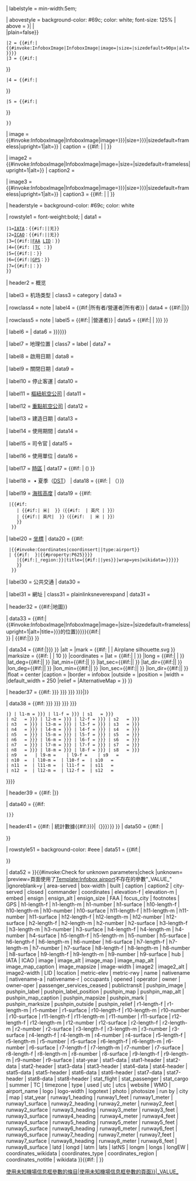 <templatestyles src="ShareCSS/infobox.css"/>
{{infobox
| bodyclass = vcard
| bodystyle = {{#if:{{{box-width|}}}|width: {{{box-width|22em}}}}}
| labelstyle = min-width:5em;

| abovestyle = background-color: #69c; color: white; font-size: 125%
| above = {{br separated entries
 |1 = <includeonly><div style="display:inline;" class="fn org">{{#invoke:string|replace|{{{airport_name|{{{name}}}}}}|
|<br />|plain=false}}</div></includeonly>
 |2 = {{#if:{{{ensign|}}}|{{#invoke:InfoboxImage|InfoboxImage|image={{{ensign|}}}|size={{{ensign_size|}}}|sizedefault=90px|alt={{{ensign_alt|}}}}}}}
 |3 = {{#if:{{{nativename|}}}|<div style="display:inline;" class="nickname">{{{nativename}}}</div>}}
 |4 = {{#if:{{{nativename-a|}}}|<div style="display:inline;" class="nickname">{{{nativename-a}}}</div>}}
 |5 = {{#if:{{{nativename-r|}}}|<div style="display:inline;" class="nickname">{{{nativename-r}}}</div>}}
 }}

| image = {{#invoke:InfoboxImage|InfoboxImage|image={{{logo|{{{image|}}}}}}|size={{{logo-width|{{{image-width|}}}}}}|sizedefault=frameless|upright=1|alt={{{image_alt|}}}}}
| caption = {{#if:{{{logo|}}} | {{{logotext|}}} | {{{caption|}}} }}

| image2 = {{#invoke:InfoboxImage|InfoboxImage|image={{{image2|}}}|size={{{image2-width|}}}|sizedefault=frameless|upright=1|alt={{{image2_alt|}}}}}
| caption2 = {{{caption2|}}}

| image3 = {{#invoke:InfoboxImage|InfoboxImage|image={{{photo|{{{image3|}}}}}}|size={{{photosize|{{{image3-width|}}}}}}|sizedefault=frameless|upright=1|alt={{{image3_alt|}}}}}
| caption3 = {{#if:{{{photo|}}} | {{{caption|}}} | {{{caption3|}}} }}

| headerstyle = background-color: #69c; color: white

| rowstyle1 = font-weight:bold;
| data1 = <includeonly>{{hlist|style={{#if:{{{FAA|}}}{{{TC|}}}{{{LID|}}}{{{WMO|}}}|width:22.5em}}
 |1=<span class="nowrap">[[国际航空运输协会机场代码|IATA]]：{{#if:{{{IATA|}}}|<span class="nickname">{{{IATA}}}</span>|无}}</span>
 |2=<span class="nowrap">[[國際民航組織機場代碼|ICAO]]：{{#if:{{{ICAO|}}}|<span class="nickname">{{{ICAO}}}</span>|无}}</span>
 |3={{#if:{{{FAA|}}}|<span class="nowrap">[[美国联邦航空管理局|FAA]] [[美国联邦航空管理局|LID]]：<span class="nickname">{{{FAA}}}</span></span>}}
 |4={{#if:{{{TC|}}} |<span class="nowrap">[[加拿大交通部|TC]] {{link-en|加拿大交通部位置代码|Location identifier#Transport Canada identifier|LID}}：<span class="nickname">{{{TC}}}</span></span>}}
 |5={{#if:{{{LID|}}}|<span class="nowrap">{{link-en|位置代码|Location identifier|LID}}：<span class="nickname">{{{LID}}}</span></span>}}
 |6={{#if:{{{GPS|}}}|<span class="nowrap">[[全球定位系统|GPS]]：<span class="nickname">{{{GPS}}}</span></span>}}
 |7={{#if:{{{WMO|}}}|<span class="nowrap">{{link-en|世界氣象組織氣象站代码|Location identifier#WMO station identifiers|WMO}}：<span class="nickname">{{{WMO}}}</span></span>}}
 }}</includeonly>
 
| header2 = <includeonly>概览</includeonly>

| label3 = 机场类型
| class3 = category
| data3 = {{{type|}}}

| rowclass4 = note
| label4 = {{#if:{{{owner-oper|}}}|所有者/營運者|所有者}}
| data4 = {{#if:{{{owner-oper|}}}|{{{owner-oper}}}|{{{owner|}}}}}

| rowclass5 = note
| label5 = {{#if:{{{owner-oper|}}}| |營運者}}
| data5 = {{#if:{{{owner-oper|}}}| | {{{operator|{{{run by|}}}}}} }}

| label6 = {{nowrap|服務城市}}
| data6 = {{{city-served|{{{city|{{{area-served|}}}}}}}}}

| label7 = 地理位置
| class7 = label
| data7 = {{{location|}}}

| label8 =  啟用日期
| data8 = {{{opened|}}}

| label9 = 關閉日期
| data9 = {{{closed|}}}

| label10 = 停止客運
| data10 = {{{passenger_services_ceased|}}}

| label11 = [[樞紐機場|樞紐航空公司]]
| data11 = {{{hub|}}}

| label12 = [[重點機場|重點航空公司]]
| data12 = {{{focus_city|}}}

| label13 = 建造日期
| data13 = {{{built|}}}

| label14 = 使用期間
| data14 = {{{used|}}}

| label15 = 司令官
| data15 = {{{commander|}}}

| label16 = 使用單位
| data16 = {{{occupants|}}}

| label17 = [[時區]]
| data17 = {{#if: {{{timezone|}}} {{{utc|}}}| {{{timezone}}} ({{{utc}}}) }}

| label18 = &nbsp;•&nbsp;夏季（[[夏时制|DST]]）
| data18 = {{#if: {{{summer|}}} {{{utcs|}}}| {{{summer}}}（{{{utcs}}}）}}

| label19 = [[平均海拔|海拔高度]]
| data19 = {{#if:{{{elevation-f|}}} {{{elevation-m|}}}
  |{{#if:{{{metric-elev|}}}
     | {{#if:{{{elevation-m|}}}| {{formatnum: {{replace|{{{elevation-m|}}}|,|}} }}米| {{convert|{{{elevation-f|}}}|ft|m|0|disp=output only}} }}（{{#if: {{{elevation-f|}}} | {{formatnum: {{replace|{{{elevation-f|}}}|,|}} }}英尺 |{{convert|{{{elevation-m|}}}|m|ft|0|disp=output only}} }}）
     | {{#if:{{{elevation-f|}}}| {{formatnum: {{replace|{{{elevation-f|}}}|,|}} }}英尺| {{convert|{{{elevation-m|}}}|m|ft|0|disp=output only}} }}（{{#if: {{{elevation-m|}}} | {{formatnum: {{replace|{{{elevation-m|}}}|,|}} }}米 |{{convert|{{{elevation-f|}}}|ft|m|0|disp=output only}} }}）
     }}
   }}

| label20 = [[地理坐标系|坐標]]
| data20 = {{#if: {{{coordinates|}}}
  |{{#invoke:Coordinates|coordinsert|{{{coordinates}}}|type:airport}}
  | {{#if: {{both|{{{latd|}}}|{{{longd|}}}}} {{both|{{{coordinates_wikidata|{{{wikidata|}}}}}}|{{#property:P625}}}}
     |{{Geobox coor|{{{latd|}}}|{{{latm|}}}|{{{lats|}}}|{{{latNS|}}}|{{{longd|}}}|{{{longm|}}}|{{{longs|}}}|{{{longEW|}}}|type:{{#if:{{{coordinates_type|}}}|{{{coordinates_type}}}|airport}}{{#if:{{{coordinates_region|}}}|_region:{{{coordinates_region}}}}}|title={{#if:{{{coordinates_notitle|}}}||yes}}|wrap=yes|wikidata={{{coordinates_wikidata|{{{wikidata|}}}}}}}}
     }}
   }}

| label30     = 公共交通
| data30      = {{{publictransit|}}}

| label31 = 網址
| class31 = plainlinksneverexpand
| data31 = {{{website|}}}

| header32 = {{#if:{{{pushpin_map|}}}{{{image_map|}}}{{{map|}}}|地圖}}

| data33 = {{#if:{{{image_map|}}}| {{#invoke:InfoboxImage|InfoboxImage|image={{{image_map|}}}|size={{{image_mapsize|}}}|sizedefault=frameless|upright=1|alt={{{image_map_alt|}}}|title={{{image_map_caption|{{{airport_name|{{{name}}}}}}的位置}}}}}{{#if:{{{image_map_caption|}}}|<br /><small>{{{image_map_caption}}}</small>}} | {{#if:{{{map|}}}|{{{map}}}}} }}

| data34 = {{#if:{{{pushpin_map|}}}|{{Location map|{{{pushpin_map|}}}
|label = {{#ifeq: {{lc: {{{pushpin_label_position|}}} }} | none | | {{#if:{{{pushpin_label|}}}|{{{pushpin_label}}}|{{{airport_name|{{{name}}}}}}}} }}
|alt = {{{pushpin_map_alt|}}}
|mark = {{#if: {{{pushpin_mark|}}} | {{{pushpin_mark}}} | Airplane silhouette.svg }}
|marksize = {{#if: {{{pushpin_marksize|}}} | {{{pushpin_marksize}}} | 10 }}
|coordinates = {{{coordinates|}}}
|lat = {{#if:{{{latm|}}}{{{latNS|}}}| |{{{latd|}}} }}
|long = {{#if:{{{longm|}}}{{{longEW|}}}| |{{{longd|}}} }}
|lat_deg={{#if:{{{latm|}}}{{{latNS|}}}|{{{latd|}}}| }}
|lat_min={{#if:{{{latm|}}}{{{latNS|}}}|{{{latm|}}}| }}
|lat_sec={{#if:{{{lats|}}}{{{latNS|}}}|{{{lats|}}}| }}
|lat_dir={{#if:{{{latNS|}}}|{{{latNS|}}}| }}
|lon_deg={{#if:{{{longm|}}}{{{longEW|}}}|{{{longd|}}}| }}
|lon_min={{#if:{{{longm|}}}{{{longEW|}}}|{{{longm|}}}| }}
|lon_sec={{#if:{{{longs|}}}{{{longEW|}}}|{{{longs|}}}| }}
|lon_dir={{#if:{{{longEW|}}}|{{{longEW|}}}| }}
|float = center
|caption = {{{pushpin_map_caption|}}}
|border = infobox
|outside = {{{pushpin_outside|}}}<!-- pin is outside the map --> 
|position = {{{pushpin_label_position|}}}
|width = {{{pushpin_mapsize|}}}
|default_width = 250
|relief = {{{pushpin_relief|}}}
|AlternativeMap = {{{pushpin_image|}}}
}} }}

<!--
| data35     = {{#invoke:Infobox mapframe/sandbox|auto|mapframe-marker=airport}}
| data36     = {{#invoke:Infobox mapframe/sandbox|autocaption}}
-->

| header37 = {{#if: {{{r1-number|{{{runway1_heading|}}}}}} {{{r1-length-f|{{{runway1_feet|}}}}}} {{{r1-length-m|{{{runway1_meter|}}}}}} {{{r1-surface|{{{runway1_surface|}}}}}}|[[跑道|{{color|#fff|跑道}}]]}}

| data38 = {{#if: {{{r1-number|{{{runway1_heading|}}}}}} {{{r1-length-f|{{{runway1_feet|}}}}}} {{{r1-length-m|{{{runway1_meter|}}}}}} {{{r1-surface|{{{runway1_surface|}}}}}}
 |{{Infobox airport/datatable
 | nlabel = [[跑道#方向|方向]]
 | metric = {{{metric-rwy|}}}
 | n1   = {{{r1-number|{{{runway1_heading|}}}}}} | l1-m = {{{r1-length-m|{{{runway1_meter|}}}}}} | l1-f = {{{r1-length-f|{{{runway1_feet|}}}}}} | s1   = {{{r1-surface|{{{runway1_surface|}}}}}}
 | n2   = {{{r2-number|{{{runway2_heading|}}}}}} | l2-m = {{{r2-length-m|{{{runway2_meter|}}}}}} | l2-f = {{{r2-length-f|{{{runway2_feet|}}}}}} | s2   = {{{r2-surface|{{{runway2_surface|}}}}}}
 | n3   = {{{r3-number|{{{runway3_heading|}}}}}} | l3-m = {{{r3-length-m|{{{runway3_meter|}}}}}} | l3-f = {{{r3-length-f|{{{runway3_feet|}}}}}} | s3   = {{{r3-surface|{{{runway3_surface|}}}}}}
 | n4   = {{{r4-number|{{{runway4_heading|}}}}}} | l4-m = {{{r4-length-m|{{{runway4_meter|}}}}}} | l4-f = {{{r4-length-f|{{{runway4_feet|}}}}}} | s4   = {{{r4-surface|{{{runway4_surface|}}}}}}
 | n5   = {{{r5-number|{{{runway5_heading|}}}}}} | l5-m = {{{r5-length-m|{{{runway5_meter|}}}}}} | l5-f = {{{r5-length-f|{{{runway5_feet|}}}}}} | s5   = {{{r5-surface|{{{runway5_surface|}}}}}}
 | n6   = {{{r6-number|{{{runway6_heading|}}}}}} | l6-m = {{{r6-length-m|{{{runway6_meter|}}}}}} | l6-f = {{{r6-length-f|{{{runway6_feet|}}}}}} | s6   = {{{r6-surface|{{{runway6_surface|}}}}}}
 | n7   = {{{r7-number|{{{runway7_heading|}}}}}} | l7-m = {{{r7-length-m|{{{runway7_meter|}}}}}} | l7-f = {{{r7-length-f|{{{runway7_feet|}}}}}} | s7   = {{{r7-surface|{{{runway7_surface|}}}}}}
 | n8   = {{{r8-number|{{{runway8_heading|}}}}}} | l8-m = {{{r8-length-m|{{{runway8_meter|}}}}}} | l8-f = {{{r8-length-f|{{{runway8_feet|}}}}}} | s8   = {{{r8-surface|{{{runway8_surface|}}}}}}
 | n9   = {{{r9-number|}}}  | l9-m = {{{r9-length-m|}}}   | l9-f = {{{r9-length-f|}}}   | s9   = {{{r9-surface|}}}
 | n10  = {{{r10-number|}}} | l10-m = {{{r10-length-m|}}} | l10-f = {{{r10-length-f|}}} | s10   = {{{r10-surface|}}}
 | n11  = {{{r11-number|}}} | l11-m = {{{r11-length-m|}}} | l11-f = {{{r11-length-f|}}} | s11   = {{{r11-surface|}}}
 | n12  = {{{r12-number|}}} | l12-m = {{{r12-length-m|}}} | l12-f = {{{r12-length-f|}}} | s12   = {{{r12-surface|}}}
}}}}

| header39 = {{#if: {{{h1-number|}}} {{{h1-length-f|}}} {{{h1-length-m|}}} {{{h1-surface|}}}|[[直升机停机坪|{{color|#fff|直升機停機坪}}]]}}

| data40 = {{#if: {{{h1-number|}}} {{{h1-length-f|}}} {{{h1-length-m|}}} {{{h1-surface|}}}
 |{{Infobox airport/datatable
 | nlabel = 编号
 | metric = {{{metric-rwy|}}}
 | n1  = {{{h1-number|}}} | l1-m = {{{h1-length-m|}}} | l1-f = {{{h1-length-f|}}} | s1   = {{{h1-surface|}}}
 | n2  = {{{h2-number|}}} | l2-m = {{{h2-length-m|}}} | l2-f = {{{h2-length-f|}}} | s2  = {{{h2-surface|}}}
 | n3  = {{{h3-number|}}}  | l3-m  = {{{h3-length-m|}}}  | l3-f  = {{{h3-length-f|}}}  | s3   = {{{h3-surface|}}}
 | n4  = {{{h4-number|}}}  | l4-m  = {{{h4-length-m|}}}  | l4-f  = {{{h4-length-f|}}}  | s4   = {{{h4-surface|}}}
 | n5  = {{{h5-number|}}}  | l5-m  = {{{h5-length-m|}}}  | l5-f  = {{{h5-length-f|}}}  | s5   = {{{h5-surface|}}}
 | n6  = {{{h6-number|}}}  | l6-m  = {{{h6-length-m|}}}  | l6-f  = {{{h6-length-f|}}}  | s6   = {{{h6-surface|}}}
 | n7  = {{{h7-number|}}}  | l7-m  = {{{h7-length-m|}}}  | l7-f  = {{{h7-length-f|}}}  | s7   = {{{h7-surface|}}}
 | n8  = {{{h8-number|}}}  | l8-m  = {{{h8-length-m|}}}  | l8-f  = {{{h8-length-f|}}}  | s8   = {{{h8-surface|}}}
 | n9  = {{{h9-number|}}}  | l9-m  = {{{h9-length-m|}}}  | l9-f  = {{{h9-length-f|}}}  | s9   = {{{h9-surface|}}}
 | n10 = {{{h10-number|}}} | l10-m = {{{h10-length-m|}}} | l10-f = {{{h10-length-f|}}} | s10  = {{{h10-surface|}}}
 | n11 = {{{h11-number|}}} | l11-m = {{{h11-length-m|}}} | l11-f = {{{h11-length-f|}}} | s11  = {{{h11-surface|}}}
 | n12 = {{{h12-number|}}} | l12-m = {{{h12-length-m|}}} | l12-f = {{{h12-length-f|}}} | s12  = {{{h12-surface|}}}
}}}}

| header41 = {{#if:{{{stat1-data|}}}{{{stat2-data|}}}{{{stat3-data|}}}{{{stat4-data|}}}{{{stat5-data|}}}{{{stat6-data|}}}{{{stat7-data|}}}{{{stat8-data|}}}{{{stat_flight|}}}{{{stat_passenger|}}}{{{stat_cargo|}}} | 統計數據{{#if:{{{stat-year|{{{stat_year|}}}}}}|（{{{stat-year|{{{stat_year|}}}}}}）}} }}
| data50 = {{#if:{{{stat1-data|}}}{{{stat2-data|}}}{{{stat3-data|}}}{{{stat4-data|}}}{{{stat5-data|}}}{{{stat6-data|}}}{{{stat7-data|}}}{{{stat8-data|}}}{{{stat_flight|}}}{{{stat_passenger|}}}{{{stat_cargo|}}} |{{Infobox | subbox = yes

| label1 = {{{stat1-header|}}}
| data1 = {{{stat1-data|}}}

| label2 = {{{stat2-header|}}}
| data2 = {{{stat2-data|}}}

| label3 = {{{stat3-header|}}}
| data3 = {{{stat3-data|}}}

| label4 = {{{stat4-header|}}}
| data4 = {{{stat4-data|}}}

| label5 = {{{stat5-header|}}}
| data5 = {{{stat5-data|}}}

| label6 = {{{stat6-header|}}}
| data6 = {{{stat6-data|}}}

| label7 = {{{stat7-header|}}}
| data7 = {{{stat7-data|}}}

| label8 = {{{stat8-header|}}}
| data8 = {{{stat8-data|}}}

| label9 = 起落架次
| data9 = {{{stat_flight|}}}

| label10 = 客流量
| data10 = {{{stat_passenger|}}}

| label11 = 货运量
| data11 = {{{stat_cargo|}}}
}}

}}

| rowstyle51 = background-color: #eee
| data51 = {{#if:{{{footnotes|}}}|<div style="text-align: left;">{{{footnotes}}}</div>}}

| data52 = {{{embed|}}}
}}{{#invoke:Check for unknown parameters|check
|unknown=[[Category:{{main other|使用未知機場信息框參數的條目|使用未知機場信息框參數的頁面}}|_VALUE_{{PAGENAME}}]]
|preview=頁面使用了[[Template:Infobox airport]]不存在的參數"_VALUE_"
|ignoreblank=y
| area-served | box-width | built | caption | caption2 | city-served | closed | commander | coordinates | elevation-f | elevation-m | embed | ensign | ensign_alt | ensign_size | FAA | focus_city | footnotes | GPS | h1-length-f | h1-length-m | h1-number | h1-surface | h10-length-f | h10-length-m | h10-number | h10-surface | h11-length-f | h11-length-m | h11-number | h11-surface | h12-length-f | h12-length-m | h12-number | h12-surface | h2-length-f | h2-length-m | h2-number | h2-surface | h3-length-f | h3-length-m | h3-number | h3-surface | h4-length-f | h4-length-m | h4-number | h4-surface | h5-length-f | h5-length-m | h5-number | h5-surface | h6-length-f | h6-length-m | h6-number | h6-surface | h7-length-f | h7-length-m | h7-number | h7-surface | h8-length-f | h8-length-m | h8-number | h8-surface | h9-length-f | h9-length-m | h9-number | h9-surface | hub | IATA | ICAO | image | image_alt | image_map | image_map_alt | image_map_caption | image_mapsize | image-width | image2 | image2_alt | image2-width | LID | location | metric-elev | metric-rwy | name | nativename | nativename-a | nativename-r | occupants | opened | operator | owner | owner-oper | passenger_services_ceased | publictransit | pushpin_image | pushpin_label | pushpin_label_position | pushpin_map | pushpin_map_alt | pushpin_map_caption | pushpin_mapsize | pushpin_mark | pushpin_marksize | pushpin_outside | pushpin_relief | r1-length-f | r1-length-m | r1-number | r1-surface | r10-length-f | r10-length-m | r10-number | r10-surface | r11-length-f | r11-length-m | r11-number | r11-surface | r12-length-f | r12-length-m | r12-number | r12-surface | r2-length-f | r2-length-m | r2-number | r2-surface | r3-length-f | r3-length-m | r3-number | r3-surface | r4-length-f | r4-length-m | r4-number | r4-surface | r5-length-f | r5-length-m | r5-number | r5-surface | r6-length-f | r6-length-m | r6-number | r6-surface | r7-length-f | r7-length-m | r7-number | r7-surface | r8-length-f | r8-length-m | r8-number | r8-surface | r9-length-f | r9-length-m | r9-number | r9-surface | stat-year | stat1-data | stat1-header | stat2-data | stat2-header | stat3-data | stat3-header | stat4-data | stat4-header | stat5-data | stat5-header | stat6-data | stat6-header | stat7-data | stat7-header | stat8-data | stat8-header | stat_flight | stat_passenger | stat_cargo | summer | TC | timezone | type | used | utc | utcs | website | WMO  
<!-- | mapframe | mapframe-caption | mapframe-custom | mapframe-id | mapframe-coord | mapframe-wikidata | mapframe-point | mapframe-shape | mapframe-frame-width | mapframe-frame-height | mapframe-shape-fill | mapframe-shape-fill-opacity | mapframe-stroke-color | mapframe-stroke-colour | mapframe-stroke-width | mapframe-marker | mapframe-marker-color | mapframe-marker-colour | mapframe-geomask | mapframe-geomask-stroke-color | mapframe-geomask-stroke-colour | mapframe-geomask-stroke-width | mapframe-geomask-fill | mapframe-geomask-fill-opacity | mapframe-zoom | mapframe-length_km | mapframe-length_mi | mapframe-area_km2 | mapframe-area_mi2 | mapframe-frame-coordinates | mapframe-frame-coord | mapframe-switcher -->
<!-- 過時參數 -->
| airport_name | logo | logo-width | logotext | photo | photosize | run by | city | map | stat_year | runway1_heading | runway1_feet | runway1_meter | runway1_surface | runway2_heading | runway2_meter | runway2_feet | runway2_surface | runway3_heading | runway3_meter | runway3_feet | runway3_surface | runway4_heading | runway4_meter | runway4_feet | runway4_surface | runway5_heading | runway5_meter | runway5_feet | runway5_surface | runway6_heading | runway6_meter | runway6_feet | runway6_surface | runway7_heading | runway7_meter | runway7_feet | runway7_surface | runway8_heading | runway8_meter | runway8_feet | runway8_surface | latd | longd | latm | lats | latNS | longm | longs | longEW | coordinates_wikidata | coordinates_type | coordinates_region | coordinates_notitle | wikidata
}}{{#if:{{{airport_name|}}} {{{logo|}}} {{{logo-width|}}} {{{logotext|}}} {{{photo|}}} {{{photosize|}}} {{{run by|}}} {{{city|}}} {{{map|}}} {{{stat_year|}}} {{{runway1_heading|}}} {{{runway1_feet|}}} {{{runway1_meter|}}} {{{runway1_surface|}}} {{{runway2_heading|}}} {{{runway2_meter|}}} {{{runway2_feet|}}} {{{runway2_surface|}}} {{{runway3_heading|}}} {{{runway3_meter|}}} {{{runway3_feet|}}} {{{runway3_surface|}}} {{{runway4_heading|}}} {{{runway4_meter|}}} {{{runway4_feet|}}} {{{runway4_surface|}}} {{{runway5_heading|}}} {{{runway5_meter|}}} {{{runway5_feet|}}} {{{runway5_surface|}}} {{{runway6_heading|}}} {{{runway6_meter|}}} {{{runway6_feet|}}} {{{runway6_surface|}}} {{{runway7_heading|}}} {{{runway7_meter|}}} {{{runway7_feet|}}} {{{runway7_surface|}}} {{{runway8_heading|}}} {{{runway8_meter|}}} {{{runway8_feet|}}} {{{runway8_surface|}}} {{{latd|}}} {{{longd|}}} {{{latm|}}} {{{lats|}}} {{{latNS|}}} {{{longm|}}} {{{longs|}}} {{{longEW|}}} {{{coordinates_wikidata|}}} {{{coordinates_type|}}} {{{coordinates_region|}}} {{{coordinates_notitle|}}} {{{wikidata|}}} | {{main other|[[Category:使用過期機場信息框參數的條目]]}} }}<noinclude>{{documentation}}</noinclude>